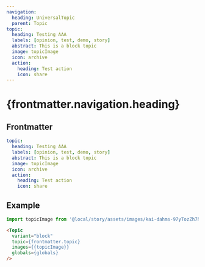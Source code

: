 ```yaml
---
navigation:
  heading: UniversalTopic
  parent: Topic
topic:
  heading: Testing AAA
  labels: [opinion, test, demo, story]
  abstract: This is a block topic
  image: topicImage
  icon: archive
  action:
    heading: Test action
    icon: share
---
```


# {frontmatter.navigation.heading}
## Frontmatter
```yaml
topic:
  heading: Testing AAA
  labels: [opinion, test, demo, story]
  abstract: This is a block topic
  image: topicImage
  icon: archive
  action:
    heading: Test action
    icon: share
```

## Example
```js
import topicImage from '@local/story/assets/images/kai-dahms-97yTozZh7N8-unsplash.jpg'
```
```html
<Topic
  variant="block"
  topic={frontmatter.topic}
  images={{topicImage}}
  globals={globals}
/>
```
<Topic
  variant="block"
  topic={frontmatter.topic}
  images={{topicImage}}
  globals={globals}
/>
